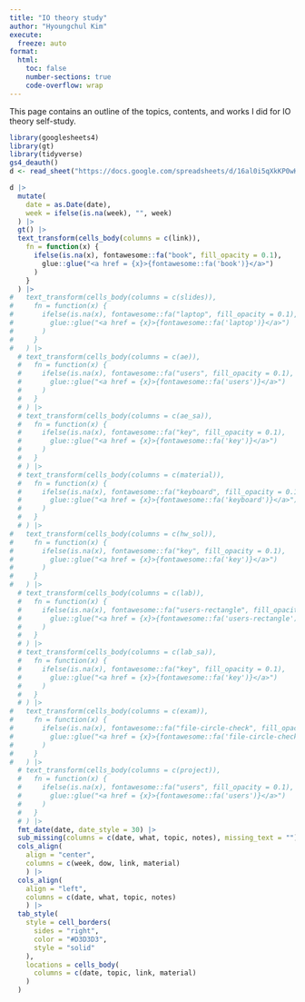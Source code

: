 ```yaml
---
title: "IO theory study"
author: "Hyoungchul Kim"
execute: 
  freeze: auto
format: 
  html:
    toc: false
    number-sections: true
    code-overflow: wrap
---
```


This page contains an outline of the topics, contents, and works I did for IO theory self-study. 

```r
library(googlesheets4)
library(gt)
library(tidyverse)
gs4_deauth()
d <- read_sheet("https://docs.google.com/spreadsheets/d/16al0i5qXkKP0wKX86-TRgB0zpJRbwZywreXhBo--wSk/edit?usp=sharing", sheet = "io")
```

::: column-screen-right
```r
d |>
  mutate(
    date = as.Date(date),
    week = ifelse(is.na(week), "", week)
  ) |>
  gt() |>
  text_transform(cells_body(columns = c(link)),
    fn = function(x) {
      ifelse(is.na(x), fontawesome::fa("book", fill_opacity = 0.1),
        glue::glue("<a href = {x}>{fontawesome::fa('book')}</a>")
      )
    }
  ) |>
#   text_transform(cells_body(columns = c(slides)),
#     fn = function(x) {
#       ifelse(is.na(x), fontawesome::fa("laptop", fill_opacity = 0.1),
#         glue::glue("<a href = {x}>{fontawesome::fa('laptop')}</a>")
#       )
#     }
#   ) |>
  # text_transform(cells_body(columns = c(ae)),
  #   fn = function(x) {
  #     ifelse(is.na(x), fontawesome::fa("users", fill_opacity = 0.1),
  #       glue::glue("<a href = {x}>{fontawesome::fa('users')}</a>")
  #     )
  #   }
  # ) |>
  # text_transform(cells_body(columns = c(ae_sa)),
  #   fn = function(x) {
  #     ifelse(is.na(x), fontawesome::fa("key", fill_opacity = 0.1),
  #       glue::glue("<a href = {x}>{fontawesome::fa('key')}</a>")
  #     )
  #   }
  # ) |>
  # text_transform(cells_body(columns = c(material)),
  #   fn = function(x) {
  #     ifelse(is.na(x), fontawesome::fa("keyboard", fill_opacity = 0.1),
  #       glue::glue("<a href = {x}>{fontawesome::fa('keyboard')}</a>")
  #     )
  #   }
  # ) |>
#   text_transform(cells_body(columns = c(hw_sol)),
#     fn = function(x) {
#       ifelse(is.na(x), fontawesome::fa("key", fill_opacity = 0.1),
#         glue::glue("<a href = {x}>{fontawesome::fa('key')}</a>")
#       )
#     }
#   ) |>
  # text_transform(cells_body(columns = c(lab)),
  #   fn = function(x) {
  #     ifelse(is.na(x), fontawesome::fa("users-rectangle", fill_opacity = 0.1),
  #       glue::glue("<a href = {x}>{fontawesome::fa('users-rectangle')}</a>")
  #     )
  #   }
  # ) |>
  # text_transform(cells_body(columns = c(lab_sa)),
  #   fn = function(x) {
  #     ifelse(is.na(x), fontawesome::fa("key", fill_opacity = 0.1),
  #       glue::glue("<a href = {x}>{fontawesome::fa('key')}</a>")
  #     )
  #   }
  # ) |>
#   text_transform(cells_body(columns = c(exam)),
#     fn = function(x) {
#       ifelse(is.na(x), fontawesome::fa("file-circle-check", fill_opacity = 0.1),
#         glue::glue("<a href = {x}>{fontawesome::fa('file-circle-check')}</a>")
#       )
#     }
#   ) |>
  # text_transform(cells_body(columns = c(project)),
  #   fn = function(x) {
  #     ifelse(is.na(x), fontawesome::fa("users", fill_opacity = 0.1),
  #       glue::glue("<a href = {x}>{fontawesome::fa('users')}</a>")
  #     )
  #   }
  # ) |>
  fmt_date(date, date_style = 30) |>
  sub_missing(columns = c(date, what, topic, notes), missing_text = "") |>
  cols_align(
    align = "center", 
    columns = c(week, dow, link, material)
    ) |>
  cols_align(
    align = "left", 
    columns = c(date, what, topic, notes)
    ) |>
  tab_style(
    style = cell_borders(
      sides = "right",
      color = "#D3D3D3",
      style = "solid"
    ),
    locations = cells_body(
      columns = c(date, topic, link, material)
    )
  )
```
:::